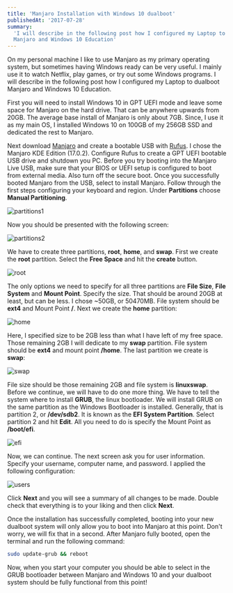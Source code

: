 ```yaml
---
title: 'Manjaro Installation with Windows 10 dualboot'
publishedAt: '2017-07-28'
summary:
  'I will describe in the following post how I configured my Laptop to dualboot
  Manjaro and Windows 10 Education'
---
```


On my personal machine I like to use Manjaro as my primary operating system, but
sometimes having Windows ready can be very useful. I mainly use it to watch
Netflix, play games, or try out some Windows programs. I will describe in the
following post how I configured my Laptop to dualboot Manjaro and Windows 10
Education.

First you will need to install Windows 10 in GPT UEFI mode and leave some space
for Manjaro on the hard drive. That can be anywhere upwards from 20GB. The
average base install of Manjaro is only about 7GB. Since, I use it as my main
OS, I installed Windows 10 on 100GB of my 256GB SSD and dedicated the rest to
Manjaro.

Next download [Manjaro][manjaro] and create a bootable USB with [Rufus][rufus].
I chose the Manjaro KDE Edition (17.0.2). Configure Rufus to create a GPT UEFI
bootable USB drive and shutdown you PC. Before you try booting into the Manjaro
Live USB, make sure that your BIOS or UEFI setup is configured to boot from
external media. Also turn off the secure boot. Once you successfully booted
Manjaro from the USB, select to install Manjaro. Follow through the first steps
configuring your keyboard and region. Under **Partitions** choose **Manual
Partitioning**.

<Image
  src="/static/img/manjaro-installation-with-win10-dualboot/installer1.png"
  height={701}
  width={1108}
  alt="partitions1"
/>

Now you should be presented with the following screen:

<Image
  src="/static/img/manjaro-installation-with-win10-dualboot/installer2.png"
  height={701}
  width={1108}
  alt="partitions2"
/>

We have to create three partitions, **root**, **home**, and **swap**. First we
create the **root** partition. Select the **Free Space** and hit the **create**
button.

<Image
  src="/static/img/manjaro-installation-with-win10-dualboot/root.png"
  height={742}
  width={791}
  alt="root"
/>

The only options we need to specify for all three partitions are **File Size**,
**File System** and **Mount Point**. Specify the size. That should be around
20GB at least, but can be less. I chose ~50GB, or 50470MB. File system should be
**ext4** and Mount Point **/**. Next we create the **home** partition:

<Image
  src="/static/img/manjaro-installation-with-win10-dualboot/home.png"
  height={742}
  width={791}
  alt="home"
/>

Here, I specified size to be 2GB less than what I have left of my free space.
Those remaining 2GB I will dedicate to my **swap** partition. File system should
be **ext4** and mount point **/home**. The last partition we create is **swap**:

<Image
  src="/static/img/manjaro-installation-with-win10-dualboot/swap.png"
  height={742}
  width={791}
  alt="swap"
/>

File size should be those remaining 2GB and file system is **linuxswap**. Before
we continue, we will have to do one more thing. We have to tell the system where
to install **GRUB**, the linux bootloader. We will install GRUB on the same
partition as the Windows Bootloader is installed. Generally, that is partition
2, or **/dev/sdb2**. It is known as the **EFI System Partition**. Select
partition 2 and hit **Edit**. All you need to do is specify the Mount Point as
**/boot/efi**.

<Image
  src="/static/img/manjaro-installation-with-win10-dualboot/efi.png"
  height={632}
  width={478}
  alt="efi"
/>

Now, we can continue. The next screen ask you for user information. Specify your
username, computer name, and password. I applied the following configuration:

<Image
  src="/static/img/manjaro-installation-with-win10-dualboot/users.png"
  height={701}
  width={1108}
  alt="users"
/>

Click **Next** and you will see a summary of all changes to be made. Double
check that everything is to your liking and then click **Next**.

Once the installation has successfully completed, booting into your new dualboot
system will only allow you to boot into Manjaro at this point. Don't worry, we
will fix that in a second. After Manjaro fully booted, open the terminal and run
the following command:

```bash
sudo update-grub && reboot
```

Now, when you start your computer you should be able to select in the GRUB
bootloader between Manjaro and Windows 10 and your dualboot system should be
fully functional from this point!

[manjaro]: https://manjaro.org/get-manjaro/
[rufus]: https://rufus.akeo.ie
